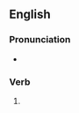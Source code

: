 ==English==

===Pronunciation===
* {{rhymes|en|aɪnz|s=3}}

===Verb===
{{head|en|verb form}}

# {{en-third-person singular of|undermine}}